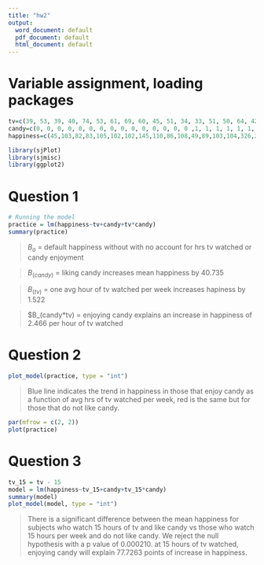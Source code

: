 ```yaml
---
title: "hw2"
output:
  word_document: default
  pdf_document: default
  html_document: default
---
```

# Variable assignment, loading packages
```r
tv=c(39, 53, 39, 40, 74, 53, 61, 69, 60, 45, 51, 34, 33, 51, 50, 64, 42, 55, 29, 46, 44, 24, 43, 44, 42,56, 60, 44, 52, 67)
candy=c(0, 0, 0, 0, 0, 0, 0, 0, 0, 0, 0, 0, 0, 0, 0 ,1, 1, 1, 1, 1, 1, 1, 1, 1, 1, 1, 1, 1, 1, 1)
happiness=c(45,103,82,83,105,102,102,145,110,86,108,49,89,103,104,326,233,291,181,234,228,132,224,244,237,280,300,235,289,288)

library(sjPlot)
library(sjmisc)
library(ggplot2)
```
# Question 1
```r
# Running the model
practice = lm(happiness~tv+candy+tv*candy)
summary(practice)
```

> $B_o$         = default happiness without with no account for hrs tv watched or candy enjoyment

> $B_(candy)$   = liking candy increases mean happiness by 40.735

> $B_(tv)$      = one avg hour of tv watched per week increases hapiness by 1.522

> $B_(candy*tv) = enjoying candy explains an increase in happiness of 2.466 per hour of tv watched

# Question 2
```r
plot_model(practice, type = "int")
```

> Blue line indicates the trend in happiness in those that enjoy candy as a function of avg hrs of tv watched per week, red is the same but for those that do not like candy.
```r
par(mfrow = c(2, 2))
plot(practice)
```

# Question 3
```r
tv_15 = tv - 15
model = lm(happiness~tv_15+candy+tv_15*candy)
summary(model)
plot_model(model, type = "int")
```

> There is a significant difference between the mean happiness for subjects who watch 15 hours of tv and like candy vs those who watch 15 hours per week and do not like candy. We reject the null hypothesis with a p value of 0.000210. at 15 hours of tv watched, enjoying candy will explain 77.7263 points of increase in happiness. 
